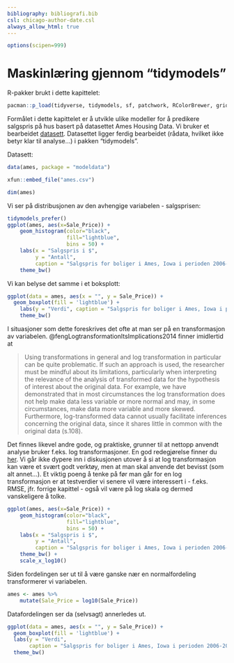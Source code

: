 ```yaml
---
bibliography: bibliografi.bib
csl: chicago-author-date.csl
always_allow_html: true
---
```

```r
options(scipen=999)
```

# Maskinlæring gjennom "tidymodels"

R-pakker brukt i dette kapittelet:

```r
pacman::p_load(tidyverse, tidymodels, sf, patchwork, RColorBrewer, grid, ragg)
```

Formålet i dette kapittelet er å utvikle ulike modeller for å predikere salgspris på hus basert på datasettet Ames Housing Data. Vi bruker et bearbeidet [datasett](https://github.com/topepo/AmesHousing/blob/master/R/make_ames.R). Datasettet ligger ferdig bearbeidet (rådata, hvilket ikke betyr klar til analyse...) i pakken "tidymodels". 



Datasett:

```r
data(ames, package = "modeldata")
```

```r
xfun::embed_file("ames.csv")
```

```r
dim(ames)
```

Vi ser på distribusjonen av den avhengige variabelen - salgsprisen:

```r
tidymodels_prefer()
ggplot(ames, aes(x=Sale_Price)) + 
    geom_histogram(color="black",
                   fill="lightblue",
                   bins = 50) +
    labs(x = "Salgspris i $",
         y = "Antall",
         caption = "Salgspris for boliger i Ames, Iowa i perioden 2006-2010") +
    theme_bw()
```

Vi kan belyse det samme i et boksplott:

```r
ggplot(data = ames, aes(x = "", y = Sale_Price)) + 
  geom_boxplot(fill = 'lightblue') +
    labs(y = "Verdi", caption = "Salgspris for boliger i Ames, Iowa i perioden 2006-2010") +
    theme_bw()
```

I situasjoner som dette foreskrives det ofte at man ser på en transformasjon av variabelen. @fengLogtransformationItsImplications2014 finner imidlertid at

> Using transformations in general and log transformation in particular can be quite problematic. If such an approach is used, the researcher must be mindful about its limitations, particularly when interpreting the relevance of the analysis of  transformed data for the hypothesis of interest about the original data. For example, we have demonstrated that in most  circumstances the log transformation does not help make data less variable or more normal and may, in some circumstances, make data more variable and more skewed. Furthermore, log-transformed data cannot usually facilitate inferences concerning the  original data, since it shares little in common with the original data (s.108). 

Det finnes likevel andre gode, og praktiske, grunner til at nettopp anvendt analyse bruker f.eks. log transformasjoner. En god redegjørelse finner du [her](https://stats.stackexchange.com/questions/107610/what-is-the-reason-the-log-transformation-is-used-with-right-skewed-distribution). Vi går ikke dypere inn i diskusjonen utover å si at log transformasjon kan være et svært godt verktøy, men at man skal anvende det bevisst (som alt annet...). Et viktig poeng å tenke på før man går for en log transformasjon er at testverdier vi senere vil være interessert i - f.eks. RMSE, jfr. forrige kapittel - også vil være på log skala og dermed vanskeligere å tolke. 

```r
ggplot(ames, aes(x=Sale_Price)) + 
    geom_histogram(color="black",
                   fill="lightblue",
                   bins = 50) +
    labs(x = "Salgspris i $",
         y = "Antall",
         caption = "Salgspris for boliger i Ames, Iowa i perioden 2006-2010 etter log 10 transformasjon") +
    theme_bw() +
    scale_x_log10()
```

Siden fordelingen ser ut til å være ganske nær en normalfordeling transformerer vi variabelen.

```r
ames <- ames %>% 
    mutate(Sale_Price = log10(Sale_Price))
```

Datafordelingen ser da (selvsagt) annerledes ut.

```r
ggplot(data = ames, aes(x = "", y = Sale_Price)) + 
  geom_boxplot(fill = 'lightblue') +
  labs(y = "Verdi",
       caption = "Salgspris for boliger i Ames, Iowa i perioden 2006-2010 etter log 10 transformasjon") +
  theme_bw()
```




